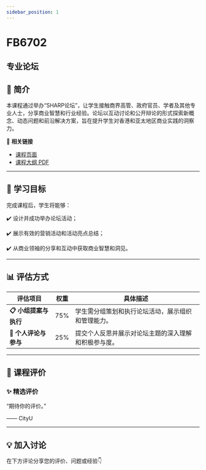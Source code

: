 ```yaml
---
sidebar_position: 1
---
```


# FB6702
## 专业论坛

## **📘 简介**
本课程通过举办“SHARP论坛”，让学生接触商界高管、政府官员、学者及其他专业人士，分享商业智慧和行业经验。论坛以互动讨论和公开辩论的形式探索新概念、动态问题和前沿解决方案，旨在提升学生对香港和亚太地区商业实践的洞察力。

🔗 **相关链接**
- [课程页面](https://www.cityu.edu.hk/catalogue/pg/202526/course/FB6702.htm)
- [课程大纲 PDF](https://www.cityu.edu.hk/catalogue/pg/202526/course/FB6702.pdf)

---

## **🎯 学习目标**

完成课程后，学生将能够：


✔️ 设计并成功举办论坛活动；

✔️ 展示有效的营销活动和活动亮点总结；

✔️ 从商业领袖的分享和互动中获取商业智慧和洞见。

---

## **📊 评估方式**

| **评估项目**               | **权重** | **具体描述**                                                                                     |
|---------------------------|---------|-----------------------------------------------------------------------------------------------|
| **📋 小组提案与执行**        | 75%     | 学生需分组策划和执行论坛活动，展示组织和管理能力。                                               |
| **📝 个人评论与参与**        | 25%     | 提交个人反思并展示对论坛主题的深入理解和积极参与度。                                             |

---

## **💬 课程评价**

### ✨ **精选评价**
<div className={commentStyles.commentBox}>
    <p className={commentStyles.commentText}>
        “期待你的评价。”
    </p>
    <p className={commentStyles.commentAuthor}>—— CityU</p>
</div>

---

## **💡 加入讨论**

在下方评论分享您的评价、问题或经验👇
<Utterances />